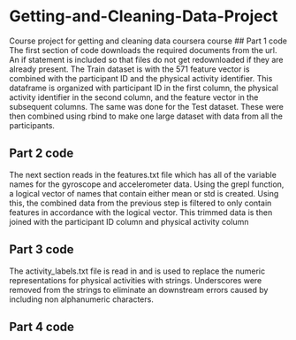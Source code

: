 # Getting-and-Cleaning-Data-Project
Course project for getting and cleaning data coursera course
## Part 1 code
The first section of code downloads the required documents from the url. An if 
statement is included so that files do not get redownloaded if they are already
present. The Train dataset is with the 571 feature vector is combined with the
participant ID and the physical activity identifier. This dataframe is organized
with participant ID in the first column, the physical activity identifier in the
second column, and the feature vector in the subsequent columns. The same was
done for the Test dataset. These were then combined using rbind to make one large
dataset with data from all the participants.

## Part 2 code
The next section reads in the features.txt file which has all of the variable
names for the gyroscope and accelerometer data. Using the grepl function, a logical
vector of names that contain either mean or std is created. Using this, the 
combined data from the previous step is filtered to only contain features in 
accordance with the logical vector. This trimmed data is then joined with the 
participant ID column and physical activity column

## Part 3 code
The activity_labels.txt file is read in and is used to replace the numeric 
representations for physical activities with strings. Underscores were removed 
from the strings to eliminate an downstream errors caused by including non 
alphanumeric characters.

## Part 4 code
